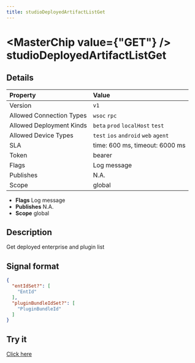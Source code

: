 ```yaml
---
title: studioDeployedArtifactListGet
---
```



# <MasterChip value={"GET"} /> studioDeployedArtifactListGet

## Details

| Property | Value | 
| :--- | :--- | 
| Version | `v1` |
| Allowed Connection Types | `wsoc` `rpc`  |
| Allowed Deployment Kinds | `beta` `prod` `localHost` `test`  |
| Allowed Device Types | `test` `ios` `android` `web` `agent`  |
| SLA | time: 600 ms, timeout: 6000 ms |
| Token | bearer |
| Flags | Log message |
| Publishes | N.A. |
| Scope | global |


- **Flags** Log message
- **Publishes** N.A.
- **Scope** global


## Description

Get deployed enterprise and plugin list

## Signal format

```json
{
  "entIdSet?": [
    "EntId"
  ],
  "pluginBundleIdSet?": [
    "PluginBundleId"
  ]
}
```

## Try it

[Click here](https://web.neome.ai/api?path=studio_studioDrawer_studioDeployedArtifactListGet)

